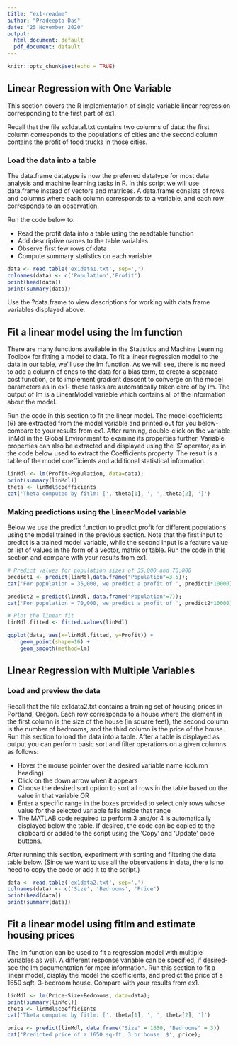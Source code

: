 ```yaml
---
title: "ex1-readme"
author: "Pradeepta Das"
date: "25 November 2020"
output:
  html_document: default
  pdf_document: default
---
```


```r
knitr::opts_chunk$set(echo = TRUE)
```

## Linear Regression with One Variable

This section covers the R implementation of single variable linear regression corresponding to the first part of ex1.

Recall that the file ex1data1.txt contains two columns of data: the first column corresponds to the populations of cities and the second column contains the profit of food trucks in those cities. 

### Load the data into a table

The data.frame datatype is now the preferred datatype for most data analysis and machine learning tasks in R. In this script we will use data.frame instead of vectors and matrices. A data.frame consists of rows and columns where each column corresponds to a variable, and each row corresponds to an observation. 

Run the code below to:

* Read the profit data into a table using the readtable function
* Add descriptive names to the table variables
* Observe first few rows of data
* Compute summary statistics on each variable

```r
data <- read.table('ex1data1.txt', sep=',')
colnames(data) <- c('Population','Profit')
print(head(data))
print(summary(data))
```

Use the ?data.frame to view descriptions for working with data.frame variables displayed above.

## Fit a linear model using the lm function
There are many functions available in the Statistics and Machine Learning Toolbox for fitting a model to data. To fit a linear regression model to the data in our table, we'll use the lm function. As we will see, there is no need to add a column of ones to the data for a bias term, to create a separate cost function, or to implement gradient descent to converge on the model parameters as in ex1- these tasks are automatically taken care of by lm. The output of lm is a LinearModel variable which contains all of the information about the model. 

Run the code in this section to fit the linear model. The model coefficients ($\theta$) are extracted from the model variable and printed out for you below- compare to your results from ex1. After running, double-click on the variable linMdl in the Global Environment to examine its properties further. Variable properties can also be extracted and displayed using the '$' operator, as in the code below used to extract the Coefficients property. The result is a table of the model coefficients and additional statistical information.


```r
linMdl <- lm(Profit~Population, data=data);
print(summary(linMdl))
theta <- linMdl$coefficients
cat('Theta computed by fitlm: [', theta[1], ', ', theta[2], ']')
```

### Making predictions using the LinearModel variable
Below we use the predict function to predict profit for different populations using the model trained in the previous section. Note that the first input to predict is a trained model variable, while the second input is a feature value or list of values in the form of a vector, matrix or table. Run the code in this section and compare with your results from ex1.

```r
# Predict values for population sizes of 35,000 and 70,000
predict1 <- predict(linMdl,data.frame("Population"=3.5));
cat('For population = 35,000, we predict a profit of ', predict1*10000);

predict2 = predict(linMdl, data.frame("Population"=7));
cat('For population = 70,000, we predict a profit of ', predict2*10000);

# Plot the linear fit
linMdl.fitted <- fitted.values(linMdl)

ggplot(data, aes(x=linMdl.fitted, y=Profit)) +
    geom_point(shape=16) +
    geom_smooth(method=lm)
```

## Linear Regression with Multiple Variables

### Load and preview the data

Recall that the file ex1data2.txt contains a training set of housing prices in Portland, Oregon. Each row corresponds to a house where the element in the first column is the size of the house (in square feet), the second column is the number of bedrooms, and the third column is the price of the house. Run this section to load the data into a table. After a table is displayed as output you can perform basic sort and filter operations on a given columns as follows:

* Hover the mouse pointer over the desired variable name (column heading)
* Click on the down arrow when it appears
* Choose the desired sort option to sort all rows in the table based on the value in that variable OR
* Enter a specific range in the boxes provided to select only rows whose value for the selected variable falls inside that range
* The MATLAB code required to perform 3 and/or 4 is automatically displayed below the table. If desired, the code can be copied to the clipboard or added to the script using the 'Copy' and 'Update' code buttons.


After running this section, experiment with sorting and filtering the data table below. (Since we want to use all the observations in data, there is no need to copy the code or add it to the script.)



```r
data <- read.table('ex1data2.txt', sep=',')
colnames(data) <- c('Size', 'Bedrooms', 'Price')
print(head(data))
print(summary(data))
```


## Fit a linear model using fitlm and estimate housing prices
The lm function can be used to fit a regression model with multiple variables as well. A different response variable can be specified, if desired- see the lm documentation for more information. Run this section to fit a linear model, display the model the coefficients, and predict the price of a 1650 sqft, 3-bedroom house. Compare with your results from ex1.

```r
linMdl <- lm(Price~Size+Bedrooms, data=data);
print(summary(linMdl))
theta <- linMdl$coefficients
cat('Theta computed by fitlm: [', theta[1], ', ', theta[2], ']')

price <- predict(linMdl, data.frame("Size" = 1650, "Bedrooms" = 3))
cat('Predicted price of a 1650 sq-ft, 3 br house: $', price);
```












